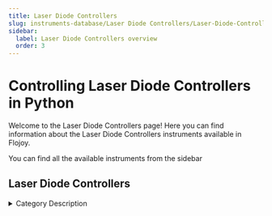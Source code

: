 ```yaml
---
title: Laser Diode Controllers
slug: instruments-database/Laser Diode Controllers/Laser-Diode-Controllers_overview
sidebar:
  label: Laser Diode Controllers overview
  order: 3
---
```


# Controlling Laser Diode Controllers in Python

Welcome to the Laser Diode Controllers page! Here you can find information about the Laser Diode Controllers instruments available in Flojoy.

You can find all the available instruments from the sidebar



## Laser Diode Controllers

<details> 
<summary>Category Description</summary> 
Laser diode controllers have an integrated precision laser diode driver and high stability temperature controller. Multiple levels of laser diode protection are built into each instrument including isolated power supplies, slow start, adjustable current limit and compliance voltage, intermittent contact protection, and output shorting relays. To complement our line of laser diode controllers, ILX Lightwave offers a wide variety of laser diode mounts and fixtures with standard interconnection cables.
</details> 

<div className="flex flex-wrap">

<InstrumentThumbnail 
    path='Laser Diode Controllers/Thorlabs/pro8000'
    img='https://res.cloudinary.com/dhopxs1y3/image/upload/v1691782612/Instruments/Laser%20Diode%20Controllers/PRO8000/PRO8000.jpg'
    label='PRO8000'    
/>

</div>